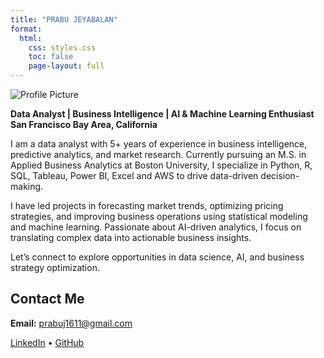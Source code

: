 ```yaml
---
title: "PRABU JEYABALAN"
format:
  html:
    css: styles.css
    toc: false
    page-layout: full
---
```


<div class="hero">
  <img src="./image/my_image.jpg" alt="Profile Picture" class="profile-img" />
  
  <!-- Optional: <h1>Welcome!</h1> -->
  
  <p><strong>Data Analyst | Business Intelligence | AI & Machine Learning Enthusiast</strong><br>
   <strong>San Francisco Bay Area, California</strong></p>
</div>


<div class="section fade-in">
  <p>
    I am a data analyst with 5+ years of experience in business intelligence, predictive analytics, and market research. Currently pursuing an M.S. in Applied Business Analytics at Boston University, I specialize in Python, R, SQL, Tableau, Power BI, Excel and AWS to drive data-driven decision-making.
  </p>
  <p>
    I have led projects in forecasting market trends, optimizing pricing strategies, and improving business operations using statistical modeling and machine learning. Passionate about AI-driven analytics, I focus on translating complex data into actionable business insights.
  </p>
  <p>
    Let’s connect to explore opportunities in data science, AI, and business strategy optimization.
  </p>
</div>



##  Contact Me

<div class="contact-box">
  <p><strong>Email:</strong> <a href="mailto:prabuj1611@gmail.com">prabuj1611@gmail.com</a></p>
  <p>
    <a href="https://www.linkedin.com/in/prabu-jeyabalan/">LinkedIn</a> •
    <a href="https://github.com/prabuj1611">GitHub</a>
  </p>
</div>

